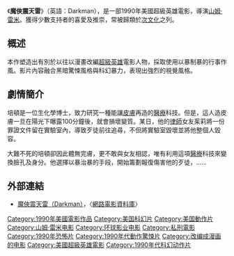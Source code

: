 {{noteTA
|T=zh-hk:變形黑俠;zh-tw:魔俠震天雷;
|1=zh-hk:變形黑俠;zh-tw:魔俠震天雷;
}}{{Infobox Film
|  name               = 魔俠震天雷
|  original_name      = ''Darkman''
|  image              = Darkman film poster.jpg
|  caption            = 
|  director           = [[山姆·雷米|山姆·雷米]]
|  producer           = [[勞勃·泰普特|勞勃·泰普特]]
|  writer             = [[山姆·雷米|山姆·雷米]]<br>[[恰克·法瑞|恰克·法瑞]]<br>[[伊凡·雷米|伊凡·雷米]]<br>Daniel Goldin<br>Joshua Goldin
|  starring           = [[連恩·尼遜|連恩·尼遜]]<br>[[法蘭西絲·麥朵曼|法蘭西絲·麥朵曼]]<br>[[賴瑞·卓克|賴瑞·卓克]]<br>[[科林·弗萊爾斯|科林·弗萊爾斯]]
|  music              = [[丹尼·葉夫曼|丹尼·葉夫曼]]
|  movie_music        = 
|  cinematography     = [[比爾·波普|比爾·波普]]
|  editing            =
|  production_company = [[文藝復興影業|文藝復興影業]]
|  distributor        = [[環球影業|環球影業]]
|  released           = （美国）1990年8月24日<br>（香港）1990年12月
|  runtime            = 96 min.
|  country            = [[美国电影|美国]]
|  language           = [[英語|英語]]
|  budget             = [[美金|$]]16,000,000
|  gross              = [[美金|$]]48,878,502
|  amg_id             = 1:12399
|  imdb_id            = 0099365
|  preceded_by        = 
|  followed_by        = [[魔俠震天雷2|魔俠震天雷２：狂魔再現]]
| tw_name = 魔俠震天雷
| hk_name = 變形黑俠
}}
《'''魔俠震天雷'''》（英語：Darkman），是一部1990年美國超級英雄電影，導演[[山姆·雷米|山姆·雷米]]。獲得少數支持者的喜愛及推崇，常被歸類於[[次文化|次文化]]之列。

== 概述 ==
本作塑造出有別於以往以漫畫改編[[超級英雄|超級英雄]]電影人物，採取使用以暴制暴的行事作風。影片內容融合黑暗驚悚風格與科幻暴力，表現出強烈的視覺風格。

== 劇情簡介 ==
培頓是一位生化學博士，致力研究一種能讓[[皮膚|皮膚]]再造的[[醫療|醫療]]科技。但是，這人造皮膚一旦在陽光下曝露100分鐘後，就會損壞變質。某日，他的[[律師|律師]]女友茱莉將一份罪證文件留在實驗室內，導致歹徒前往追尋，不但將實驗室毀壞並將他整個人毀容。

大難不死的培頓卻因此體無完膚，更不敢與女友相認，唯有利用這項[[醫療|醫療]]科技來變換臉孔及身分。他選擇以暴治暴的手段，開始籌劃報復傷害他的歹徒，……

== 外部連結 ==
*[http://www.imdb.com/title/tt0099365/ 魔俠震天雷（Darkman）]，〈[[網路電影資料庫|網路電影資料庫]]〉

{{山姆·雷米}}

{{DEFAULTSORT:Darkman}}
[[Category:1990年美國電影作品|Category:1990年美國電影作品]]
[[Category:美国科幻片|Category:美国科幻片]]
[[Category:美国動作片|Category:美国動作片]]
[[Category:山姆·雷米电影|Category:山姆·雷米电影]]
[[Category:环球影业电影|Category:环球影业电影]]
[[Category:私刑電影|Category:私刑電影]]
[[Category:1990年恐怖片|Category:1990年恐怖片]]
[[Category:1990年代動作驚悚片|Category:1990年代動作驚悚片]]
[[Category:改编成漫画的电影|Category:改编成漫画的电影]]
[[Category:美國超級英雄電影|Category:美國超級英雄電影]]
[[Category:1990年代科幻动作片|Category:1990年代科幻动作片]]